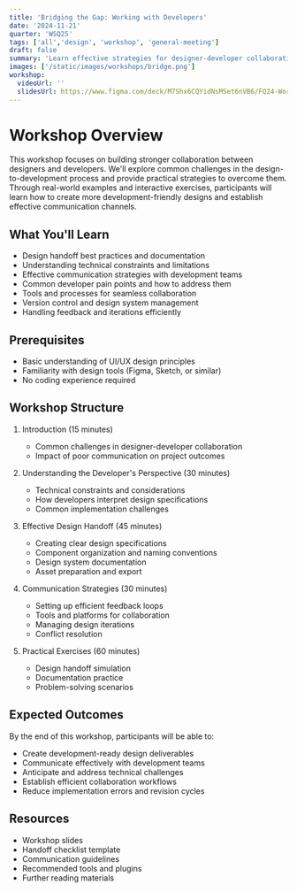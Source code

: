 ```yaml
---
title: 'Bridging the Gap: Working with Developers'
date: '2024-11-21'
quarter: 'WSQ25'
tags: ['all','design', 'workshop', 'general-meeting']
draft: false
summary: 'Learn effective strategies for designer-developer collaboration, from handoff best practices to technical constraints consideration.'
images: ['/static/images/workshops/bridge.png']
workshop:
  videoUrl: ''
  slidesUrl: https://www.figma.com/deck/M7Shx6CQYidNsMSet6nVB6/FQ24-Workshop-%231%3A-Working-with-devs?node-id=1-104&t=rLHam4GQKkFgXxLv-1
---
```


# Workshop Overview
This workshop focuses on building stronger collaboration between designers and developers. We'll explore common challenges in the design-to-development process and provide practical strategies to overcome them. Through real-world examples and interactive exercises, participants will learn how to create more development-friendly designs and establish effective communication channels.

## What You'll Learn
- Design handoff best practices and documentation
- Understanding technical constraints and limitations
- Effective communication strategies with development teams
- Common developer pain points and how to address them
- Tools and processes for seamless collaboration
- Version control and design system management
- Handling feedback and iterations efficiently

## Prerequisites
- Basic understanding of UI/UX design principles
- Familiarity with design tools (Figma, Sketch, or similar)
- No coding experience required

## Workshop Structure
1. Introduction (15 minutes)
   - Common challenges in designer-developer collaboration
   - Impact of poor communication on project outcomes

2. Understanding the Developer's Perspective (30 minutes)
   - Technical constraints and considerations
   - How developers interpret design specifications
   - Common implementation challenges

3. Effective Design Handoff (45 minutes)
   - Creating clear design specifications
   - Component organization and naming conventions
   - Design system documentation
   - Asset preparation and export

4. Communication Strategies (30 minutes)
   - Setting up efficient feedback loops
   - Tools and platforms for collaboration
   - Managing design iterations
   - Conflict resolution

5. Practical Exercises (60 minutes)
   - Design handoff simulation
   - Documentation practice
   - Problem-solving scenarios

## Expected Outcomes
By the end of this workshop, participants will be able to:
- Create development-ready design deliverables
- Communicate effectively with development teams
- Anticipate and address technical challenges
- Establish efficient collaboration workflows
- Reduce implementation errors and revision cycles

## Resources
- Workshop slides
- Handoff checklist template
- Communication guidelines
- Recommended tools and plugins
- Further reading materials

